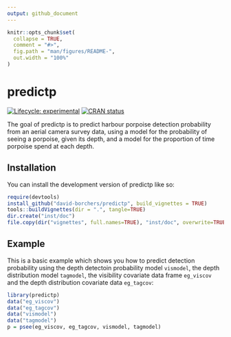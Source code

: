 ```yaml
---
output: github_document
---
```


<!-- README.md is generated from README.Rmd. Please edit that file -->

```r
knitr::opts_chunk$set(
  collapse = TRUE,
  comment = "#>",
  fig.path = "man/figures/README-",
  out.width = "100%"
)
```

# predictp

<!-- badges: start -->
[![Lifecycle: experimental](https://img.shields.io/badge/lifecycle-experimental-orange.svg)](https://lifecycle.r-lib.org/articles/stages.html#experimental)
[![CRAN status](https://www.r-pkg.org/badges/version/predictp)](https://CRAN.R-project.org/package=predictp)
<!-- badges: end -->

The goal of predictp is to predict harbour porpoise detection probability from an aerial camera survey data, using a model for the probability of seeing a porpoise, given its depth, and a model for the proportion of time porpoise spend at each depth.

## Installation

You can install the development version of predictp like so:

``` r
require(devtools)
install_github("david-borchers/predictp", build_vignettes = TRUE)
tools::buildVignettes(dir = ".", tangle=TRUE)
dir.create("inst/doc")
file.copy(dir("vignettes", full.names=TRUE), "inst/doc", overwrite=TRUE)
```

## Example

This is a basic example which shows you how to predict detection probability using the depth detectoin probability model `vismodel`, the depth distribution model `tagmodel`, the visibility covariate data frame `eg_viscov` and the depth distribution covariate data `eg_tagcov`:

```r
library(predictp)
data("eg_viscov")
data("eg_tagcov")
data("vismodel")
data("tagmodel")
p = psee(eg_viscov, eg_tagcov, vismodel, tagmodel)
```

